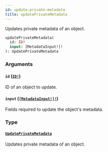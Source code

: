 ```yaml
---
id: update-private-metadata
title: updatePrivateMetadata
---
```


Updates private metadata of an object.

```graphql
updatePrivateMetadata(
  id: ID!
  input: [MetadataInput!]!
): UpdatePrivateMetadata

```

### Arguments

#### `id` ([`ID!`](../../../developer/api-reference/scalars/id))

ID of an object to update.

#### `input` ([`[MetadataInput!]!`](../../../developer/api-reference/inputs/metadata-input))

Fields required to update the object's metadata.

### Type

#### [`UpdatePrivateMetadata`](../../../developer/api-reference/objects/update-private-metadata)

Updates private metadata of an object.
